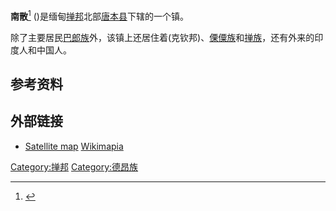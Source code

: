 {{About|缅甸掸邦的南山镇}}{{Infobox settlement
|native_name = {{nobold|{{my|နမ့်ဆန်မြို့}}}}
|official_name = 南山
|settlement_type =镇
|pushpin_label_position = bottom
|pushpin_map = Burma
|pushpin_map_caption = Location in Burma
|image_skyline =
|image_map =
|map_caption =
|subdivision_type = 国
|subdivision_name = [[缅甸|缅甸]]
|subdivision_type1 = 邦
|subdivision_name1 = [[掸邦|掸邦]]
|subdivision_type2 = 县
|subdivision_name2 = [[唐本县|唐本县]]
|unit_pref = Imperial
|area_total_km2 =
|population =
|population_as_of = 2005
|population_blank1 = [[德昂族|巴郎族]]
|population_blank1_title = 民族
|population_blank2 = [[佛教|佛教]], [[印度教|印度教]]，伊斯兰教，基督教，天主教。
|population_blank2_title = 宗教
|population_density_km2 = auto
|coordinates_display = inline,title
|coordinates_region = MM
|latNS = N
|latd = 22
|latm = 57
|lats = 54
|leader_title = Mayor
|longEW = E
|longd = 97
|longm = 9
|longs = 48
|elevation_ft =
|elevation_m =
|timezone = [[缅甸标准时间|MST]]
|utc_offset = +6.30
|website =
}}

'''南散'''<ref> {{Cite book | author = 周定国 | title = 世界地名翻译大辞典 | location =  | publisher = 中国对外翻译出版公司 | date = 2008-01-01 | pages =  | ISBN = 9787500107538 | accessdate = 2015-02-13 | url =  | language = 中文 | quote =  }} </ref>
({{lang-my|နမ့်ဆန်မြို့}})是缅甸[[掸邦|掸邦]]北部[[唐本县|唐本县]]下辖的一个镇。

除了主要居民[[德昂族|巴郎族]]外，该镇上还居住着(克钦邦)、[[傈僳族|傈僳族]]和[[掸族|掸族]]，还有外来的印度人和中国人。

==参考资料==
{{Reflist}}

==外部链接==
* [http://wikimapia.org/11218396/Namhsan-Town Satellite map] {{Wayback|url=http://wikimapia.org/11218396/Namhsan-Town |date=20181006214118 }} [[Wikimapia|Wikimapia]]

{{Shan State}}

[[Category:掸邦|Category:掸邦]]
[[Category:德昂族|Category:德昂族]]
{{Shan-geo-stub}}